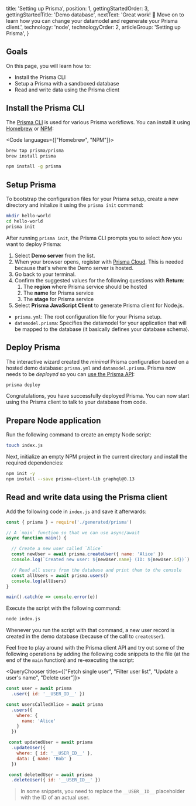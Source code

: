 
  title: 'Setting up Prisma',
  position: 1,
  gettingStartedOrder: 3,
  gettingStartedTitle: 'Demo database',
  nextText: 'Great work! 👏  Move on to learn how you can change your datamodel and regenerate your Prisma client.',
  technology: 'node',
  technologyOrder: 2,
  articleGroup: 'Setting up Prisma',
}

## Goals

On this page, you will learn how to:

- Install the Prisma CLI
- Setup a Prisma with a sandboxed database
- Read and write data using the Prisma client

## Install the Prisma CLI

The [Prisma CLI](alx4) is used for various Prisma workflows. You can install it using [Homebrew](https://brew.sh/) or [NPM](https://www.npmjs.com/):

<Code languages={["Homebrew", "NPM"]}>

```bash copy
brew tap prisma/prisma
brew install prisma
```

```bash copy
npm install -g prisma
```

</Code>

## Setup Prisma

To bootstrap the configuration files for your Prisma setup, create a new directory and initalize it using the `prisma init` command:

```bash copy
mkdir hello-world
cd hello-world
prisma init
```

After running `prisma init`, the Prisma CLI prompts you to select _how_ you want to deploy Prisma:

1. Select **Demo server** from the list.
1. When your browser opens, register with [Prisma Cloud](https://www.prisma.io/cloud/). This is needed because that's where the Demo server is hosted.
1. Go back to your terminal.
1. Confirm the suggested values for the following questions with **Return**:
    1. The **region** where Prisma service should be hosted
    1. The **name** for Prisma service
    1. The **stage** for Prisma service
1. Select **Prisma JavaScript Client** to generate Prisma client for Node.js.

<Collapse title="Learn about the generated files">

- `prisma.yml`: The root configuration file for your Prisma setup.
- `datamodel.prisma`: Specifies the datamodel for your application that will be mapped to the database (it basically defines your database schema).

</Collapse>

## Deploy Prisma

The interactive wizard created the _minimal_ Prisma configuration based on a hosted demo database: `prisma.yml` and `datamodel.prisma`. Prisma now needs to be _deployed_ so you can [use the Prisma API](nms2):

```bash copy
prisma deploy
```

Congratulations, you have successfully deployed Prisma. You can now start using the Prisma client to talk to your database from code.

## Prepare Node application

Run the following command to create an empty Node script:

```bash copy
touch index.js
```

Next, initialize an empty NPM project in the current directory and install the required dependencies:

```bash copy
npm init -y
npm install --save prisma-client-lib graphql@0.13
```

## Read and write data using the Prisma client

Add the following code in `index.js` and save it afterwards:

```js copy
const { prisma } = require('./generated/prisma')

// A `main` function so that we can use async/await
async function main() {

  // Create a new user called `Alice`
  const newUser = await prisma.createUser({ name: 'Alice' })
  console.log(`Created new user: ${newUser.name} (ID: ${newUser.id})`)

  // Read all users from the database and print them to the console
  const allUsers = await prisma.users()
  console.log(allUsers)
}

main().catch(e => console.error(e))
```

Execute the script with the following command:

```bash copy
node index.js
```

Whenever you run the script with that command, a new user record is created in the demo database (because of the call to `createUser`).

Feel free to play around with the Prisma client API and try out some of the following operations by adding the following code snippets to the file (at the end of the `main` function) and re-executing the script:

<QueryChooser titles={["Fetch single user", "Filter user list", "Update a user's name", "Delete user"]}>

```js lineNumbers,copy
const user = await prisma
  .user({ id: '__USER_ID__' })
```

```js lineNumbers,copy
const usersCalledAlice = await prisma
  .users({
    where: {
      name: 'Alice'
    }
  })
```

```js lineNumbers,copy
 const updatedUser = await prisma
  .updateUser({
    where: { id: '__USER_ID__' },
    data: { name: 'Bob' }
  })
```

```js lineNumbers,copy
 const deletedUser = await prisma
  .deleteUser({ id: '__USER_ID__' })
```

</QueryChooser>

> In some snippets, you need to replace the `__USER__ID__` placeholder with the ID of an actual user.
